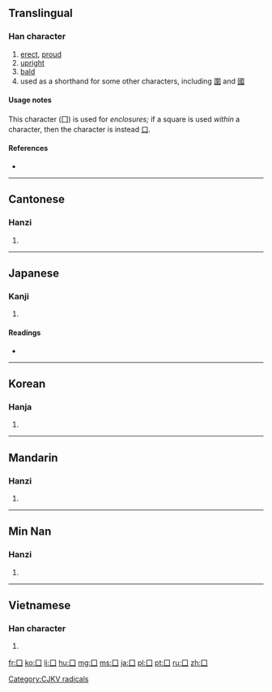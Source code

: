 {{xsee|[[圍]]|[[國]]|[[口]] '''(kǒu)''' }}

==Translingual==
{{stroke order|type=animate}}

===Han character===
{{Han char|rn=31|rad=囗|as=00|sn=3|four=6000<sub>0</sub>|canj=月一 (BM), XX月一 (XXBM)}}

# [[erect]], [[proud]]
# [[upright]]
# [[bald]]
# used as a shorthand for some other characters, including [[圍]] and [[國]]

====Usage notes====
This character (囗) is used for ''enclosures;'' if a square is used ''within'' a character, then the character is instead [[口]].

====References====
* {{Han ref|kx=0216.140|dkj=04675|dj=0439.150|hdz=10710.080|uh=56D7|ud=22231|bh=C949|bd=51529}}

----

==Cantonese==

===Hanzi===
{{yue-hanzi|jyut=[[wai4]]|y=[[wai4]]}}

# {{defn|lang=yue|sort=囗00}}

----

==Japanese==

===Kanji===
{{ja-kanji|grade=|rs=囗00}}

# {{defn|lang=ja|sort=囗00}}

====Readings====
* {{ja-readings|on=[[い]] (i), [[こく]] (koku)|kun=[[かこむ]] (kakomu), [[くに]] (kuni)}}

----

==Korean==

===Hanja===
{{ko-hanja|hangeul=[[국]], [[위]]|rv=guk, wi|mr=kuk, wi}}

# {{defn|lang=ko|sort=囗00}}

----

==Mandarin==

===Hanzi===
{{cmn-hanzi|pin=[[wéi]] ([[wei2]]), [[guó]] ([[guo2]])|wg=wei<sup>2</sup>}}

# {{defn|lang=cmn|sort=囗00}}

----
==Min Nan==

===Hanzi===
{{nan-hanzi|poj=ûi}}

# {{defn|lang=nan}}

----

==Vietnamese==

===Han character===
{{vi-hantu|[[vi]]|rs=囗00}}

# {{defn|lang=vi|sort=囗00}}

[[Category:CJKV radicals]]

[[fr:囗]]
[[ko:囗]]
[[li:囗]]
[[hu:囗]]
[[mg:囗]]
[[ms:囗]]
[[ja:囗]]
[[pl:囗]]
[[pt:囗]]
[[ru:囗]]
[[zh:囗]]